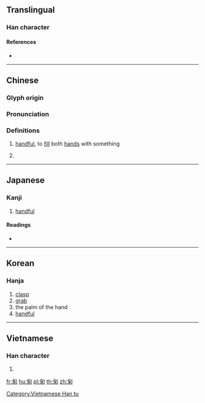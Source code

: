 {{character info/new}}
==Translingual==

===Han character===
{{Han char|rn=20|rad=勹|as=06|sn=8|four=27920|canj=PFD|ids=⿹勹米}}

====References====
* {{Han ref|kx=0151.120|dkj=02523|dj=0340.180|hdz=10259.010|uh=530A|ud=21258|bh=CBD6|bd=52182}}

----

==Chinese==
{{zh-forms|alt=𦥑:ancient form}}

===Glyph origin===
{{Han etym}}

===Pronunciation===
{{zh-pron
|m=jū
|c=guk1
|h=pfs=
|md=
|mn=kiok
|w=
|mc=y
|oc=y
|cat=n
}}

===Definitions===
{{zh-hanzi}}

# {{zh-obsolete}} [[handful]], to [[fill]] both [[hand]]s with something <!--《康熙字典》匊：『...《說文》在手曰匊。《徐曰》手掬米，會意。《玉篇》兩手也，滿手也，手中也，物在手也。《詩·唐風》椒聊之實，蕃衍盈匊。』-->
# {{alt-form|lang=zh|掬}} <!-- [2] 《廣韻·入聲·屋·菊》匊：物在手。[2]《集韻》或作掬。-->

----

==Japanese==

===Kanji===
{{ja-kanji|grade=|rs=勹06}}

# [[handful]]

====Readings====
* {{ja-readings|on=[[きく]] (kiku), [[こく]] (koku)|kun=[[すくう]] (sukuu), [[たなごころ]] (tanagokoro)}}

----

==Korean==

===Hanja===
{{ko-hanja|hangeul=국|rv=guk|mr=kuk}}

# [[clasp]]
# [[grab]]
# the palm of the hand
# [[handful]]

----

==Vietnamese==

===Han character===
{{vi-hantu|rs=勹06|hanviet=cúc}}

# {{defn|vi|sort=勹06}}

[[Category:Vietnamese Han tu]]

[[fr:匊]]
[[hu:匊]]
[[pl:匊]]
[[th:匊]]
[[zh:匊]]